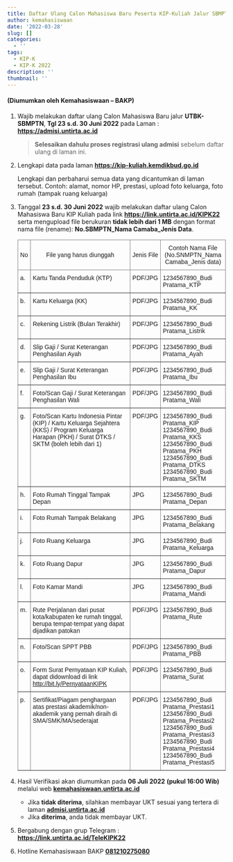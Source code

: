 ```yaml
---
title: Daftar Ulang Calon Mahasiswa Baru Peserta KIP-Kuliah Jalur SBMPTN 2022
author: kemahasiswaan
date: '2022-03-28'
slug: []
categories:
  - ''
tags:
  - KIP-K
  - KIP-K 2022
description: ''
thumbnail: ''
---
```


#### (Diumumkan oleh Kemahasiswaan -- BAKP)

1.  Wajib melakukan daftar ulang Calon Mahasiswa Baru jalur **UTBK-SBMPTN**, **Tgl 23 s.d. 30 Juni 2022** pada Laman : [**https://admisi.untirta.ac.id**](https://admisi.untirta.ac.id){.uri target="_blank"}

    > **Selesaikan dahulu proses registrasi ulang admisi** sebelum daftar ulang di laman ini.

2.  Lengkapi data pada laman [**https://kip-kuliah.kemdikbud.go.id**](https://kip-kuliah.kemdikbud.go.id){.uri target="_blank"}

    Lengkapi dan perbaharui semua data yang dicantumkan di laman tersebut. Contoh: alamat, nomor HP, prestasi, upload foto keluarga, foto rumah (tampak ruang keluarga)

3.  Tanggal **23 s.d. 30 Juni 2022** wajib melakukan daftar ulang Calon Mahasiswa Baru KIP Kuliah pada link [**https://link.untirta.ac.id/KIPK22**](https://link.untirta.ac.id/KIPK22){target="_blank"} serta mengupload file berukuran **tidak lebih dari 1 MB** dengan format nama file (rename): **No.SBMPTN_Nama Camaba_Jenis Data**.

    ```{=html}
    <style type="text/css">
    .tg  {border-collapse:collapse;border-spacing:0;}
    .tg td{border-color:black;border-style:solid;border-width:1px;font-family:Arial, sans-serif;font-size:14px;
      overflow:hidden;padding:10px 5px;word-break:normal;}
    .tg th{border-color:black;border-style:solid;border-width:1px;font-family:Arial, sans-serif;font-size:14px;
      font-weight:normal;overflow:hidden;padding:10px 5px;word-break:normal;}
    .tg .tg-9wq8{border-color:inherit;text-align:center;vertical-align:middle}
    .tg .tg-0pky{border-color:inherit;text-align:left;vertical-align:top}
    </style>
    <table class="tg">
    <thead>
      <tr>
        <th class="tg-9wq8">No</th>
        <th class="tg-9wq8">File yang harus diunggah</th>
        <th class="tg-9wq8">Jenis File</th>
        <th class="tg-9wq8">Contoh Nama File<br>(No.SNMPTN_Nama Camaba_Jenis data)<br></th>
      </tr>
    </thead>
    <tbody>
      <tr>
        <td class="tg-0pky">a.</td>
        <td class="tg-0pky">Kartu Tanda Penduduk (KTP)   </td>
        <td class="tg-0pky">PDF/JPG   </td>
        <td class="tg-0pky">1234567890_Budi Pratama_KTP   </td>
      </tr>
      <tr>
        <td class="tg-0pky">b.</td>
        <td class="tg-0pky">Kartu Keluarga (KK)   </td>
        <td class="tg-0pky">PDF/JPG   </td>
        <td class="tg-0pky">1234567890_Budi Pratama_KK   </td>
      </tr>
      <tr>
        <td class="tg-0pky">c.</td>
        <td class="tg-0pky">Rekening Listrik (Bulan Terakhir)   </td>
        <td class="tg-0pky">PDF/JPG   </td>
        <td class="tg-0pky">1234567890_Budi Pratama_Listrik   </td>
      </tr>
      <tr>
        <td class="tg-0pky">d.</td>
        <td class="tg-0pky">Slip Gaji / Surat Keterangan Penghasilan Ayah   </td>
        <td class="tg-0pky">PDF/JPG   </td>
        <td class="tg-0pky">1234567890_Budi Pratama_Ayah   </td>
      </tr>
      <tr>
        <td class="tg-0pky">e.</td>
        <td class="tg-0pky">Slip Gaji / Surat Keterangan Penghasilan Ibu   </td>
        <td class="tg-0pky">PDF/JPG   </td>
        <td class="tg-0pky">1234567890_Budi Pratama_Ibu   </td>
      </tr>
      <tr>
        <td class="tg-0pky">f.</td>
        <td class="tg-0pky">Foto/Scan Gaji / Surat Keterangan Penghasilan Wali   </td>
        <td class="tg-0pky">PDF/JPG   </td>
        <td class="tg-0pky">1234567890_Budi Pratama_Wali   </td>
      </tr>
      <tr>
        <td class="tg-0pky">g.</td>
        <td class="tg-0pky">Foto/Scan Kartu Indonesia Pintar (KIP) / Kartu Keluarga Sejahtera (KKS) / Program Keluarga Harapan (PKH) / Surat DTKS / SKTM (boleh lebih dari 1)   </td>
        <td class="tg-0pky">PDF/JPG   </td>
        <td class="tg-0pky">1234567890_Budi Pratama_KIP<br>1234567890_Budi Pratama_KKS<br>1234567890_Budi Pratama_PKH<br>1234567890_Budi Pratama_DTKS<br>1234567890_Budi Pratama_SKTM   </td>
      </tr>
      <tr>
        <td class="tg-0pky">h.</td>
        <td class="tg-0pky">Foto Rumah Tinggal Tampak Depan   </td>
        <td class="tg-0pky">JPG   </td>
        <td class="tg-0pky">1234567890_Budi Pratama_Depan   </td>
      </tr>
      <tr>
        <td class="tg-0pky">i.</td>
        <td class="tg-0pky">Foto Rumah Tampak Belakang   </td>
        <td class="tg-0pky">JPG   </td>
        <td class="tg-0pky">1234567890_Budi Pratama_Belakang   </td>
      </tr>
      <tr>
        <td class="tg-0pky">j.</td>
        <td class="tg-0pky">Foto Ruang Keluarga   </td>
        <td class="tg-0pky">JPG   </td>
        <td class="tg-0pky">1234567890_Budi Pratama_Keluarga   </td>
      </tr>
      <tr>
        <td class="tg-0pky">k.</td>
        <td class="tg-0pky">Foto Ruang Dapur   </td>
        <td class="tg-0pky">JPG   </td>
        <td class="tg-0pky">1234567890_Budi Pratama_Dapur   </td>
      </tr>
      <tr>
        <td class="tg-0pky">l.</td>
        <td class="tg-0pky">Foto Kamar Mandi   </td>
        <td class="tg-0pky">JPG   </td>
        <td class="tg-0pky">1234567890_Budi Pratama_Mandi   </td>
      </tr>
      <tr>
        <td class="tg-0pky">m.</td>
        <td class="tg-0pky">Rute Perjalanan dari pusat kota/kabupaten ke rumah tinggal, berupa tempat-tempat yang dapat dijadikan patokan   </td>
        <td class="tg-0pky">PDF/JPG   </td>
        <td class="tg-0pky">1234567890_Budi Pratama_Rute   </td>
      </tr>
      <tr>
        <td class="tg-0pky">n.<br></td>
        <td class="tg-0pky">Foto/Scan SPPT PBB   </td>
        <td class="tg-0pky">PDF/JPG   </td>
        <td class="tg-0pky">1234567890_Budi Pratama_PBB</td>
      </tr>
      <tr>
        <td class="tg-0pky">o.</td>
        <td class="tg-0pky">Form Surat Pernyataan KIP Kuliah, dapat didownload di link <a href="http://bit.ly/PernyataanKIPK" target="_blank" rel="noopener noreferrer">http://bit.ly/PernyataanKIPK</a>    </td>
        <td class="tg-0pky">PDF/JPG   </td>
        <td class="tg-0pky">1234567890_Budi Pratama_Surat   </td>
      </tr>
      <tr>
        <td class="tg-0pky">p.</td>
        <td class="tg-0pky">Sertifikat/Piagam penghargaan atas prestasi akademik/non-akademik yang pernah diraih di SMA/SMK/MA/sederajat   </td>
        <td class="tg-0pky">PDF/JPG   </td>
        <td class="tg-0pky">1234567890_Budi Pratama_Prestasi1<br>1234567890_Budi Pratama_Prestasi2<br>1234567890_Budi Pratama_Prestasi3<br>1234567890_Budi Pratama_Prestasi4<br>1234567890_Budi Pratama_Prestasi5   </td>
      </tr>
    </tbody>
    </table>
    ```

4.  Hasil Verifikasi akan diumumkan pada **06 Juli 2022** **(pukul 16:00 Wib)** melalui web [**kemahasiswaan.untirta.ac.id**](https://kemahasiswaan.untirta.ac.id){target="_blank"}

    -   Jika **tidak diterima**, silahkan membayar UKT sesuai yang tertera di laman [**admisi.untirta.ac.id**](https://admisi.untirta.ac.id){target="_blank"}
    -   Jika **diterima**, anda tidak membayar UKT.

5.  Bergabung dengan grup Telegram : [**https://link.untirta.ac.id/TeleKIPK22**](https://link.untirta.ac.id/TeleKIPK22){target="_blank"}

6.  Hotline Kemahasiswaan BAKP [**081210275080**](https://wa.me/6281210275080){target="_blank"}
